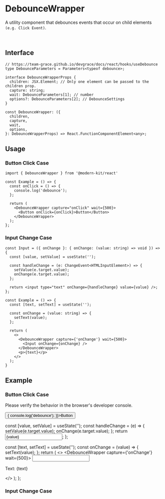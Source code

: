
# DebounceWrapper

A utility component that debounces events that occur on child elements `(e.g. Click Event)`.

<br />

## Interface
```tsx
// https://team-grace.github.io/devgrace/docs/react/hooks/useDebounce
type DebounceParameters = Parameters<typeof debounce>;

interface DebounceWrapperProps {
  children: JSX.Element; // Only one element can be passed to the children prop.
  capture: string;
  wait: DebounceParameters[1]; // number
  options?: DebounceParameters[2]; // DebounceSettings
}

const DebounceWrapper: ({
  children,
  capture,
  wait,
  options,
}: DebounceWrapperProps) => React.FunctionComponentElement<any>;
```

## Usage
### Button Click Case
```tsx
import { DebounceWrapper } from '@modern-kit/react'

const Example = () => {
  const onClick = () => {
    console.log('debounce');
  };

  return (
    <DebounceWrapper capture="onClick" wait={500}>
      <Button onClick={onClick}>Button</Button>
    </DebounceWrapper>
  );
};
```

### Input Change Case
```tsx
const Input = ({ onChange }: { onChange: (value: string) => void }) => {
  const [value, setValue] = useState('');

  const handleChange = (e: ChangeEvent<HTMLInputElement>) => {
    setValue(e.target.value);
    onChange(e.target.value);
  };

  return <input type="text" onChange={handleChange} value={value} />;
};

const Example = () => {
  const [text, setText] = useState('');

  const onChange = (value: string) => {
    setText(value);
  };

  return (
    <>
      <DebounceWrapper capture={'onChange'} wait={500}>
        <Input onChange={onChange} />
      </DebounceWrapper>
      <p>{text}</p>
    </>
  );
}
```

## Example
### Button Click Case
<p style={{ marginBottom: '4px' }}>Please verify the behavior in the browser's developer console.</p>
<DebounceWrapper capture="onClick" wait={500}>
  <Button onClick={() => {
    console.log('debounce');
  }}>Button</Button>
</DebounceWrapper>

<br />

  const [value, setValue] = useState('');
  const handleChange = (e) => {
    setValue(e.target.value);
    onChange(e.target.value);
  };
  return <input type="text" onChange={handleChange} value={value} />;
};

  const [text, setText] = useState('');
  const onChange = (value) => {
    setText(value);
  };
  return (
    <>
      <DebounceWrapper capture={'onChange'} wait={500}>
        <Input onChange={onChange} />
      </DebounceWrapper>
      <p>Text: {text}</p>
    </>
  );
};

### Input Change Case

<InputExample />